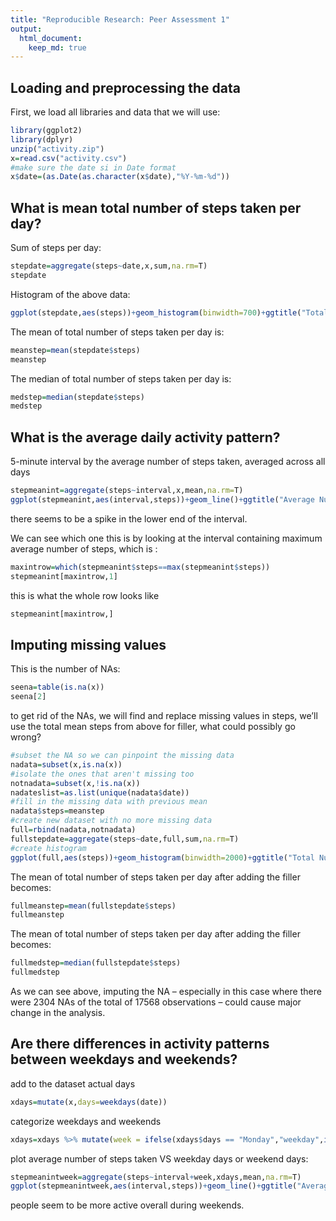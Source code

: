 ```yaml
---
title: "Reproducible Research: Peer Assessment 1"
output: 
  html_document:
    keep_md: true
---
```



## Loading and preprocessing the data
First, we load all libraries and data that we will use:
```r
library(ggplot2)
library(dplyr)
unzip("activity.zip")
x=read.csv("activity.csv")
#make sure the date si in Date format
x$date=(as.Date(as.character(x$date),"%Y-%m-%d"))
```

## What is mean total number of steps taken per day?
Sum of steps per day:
```r
stepdate=aggregate(steps~date,x,sum,na.rm=T)
stepdate
```

Histogram of the above data:
```r
ggplot(stepdate,aes(steps))+geom_histogram(binwidth=700)+ggtitle("Total Number of Steps Taken Each Day")
```

The mean of total number of steps taken per day is:
```r
meanstep=mean(stepdate$steps)
meanstep
```

The median of total number of steps taken per day is:
```r
medstep=median(stepdate$steps)
medstep
```

## What is the average daily activity pattern?
5-minute interval by the average number of steps taken, averaged across all days 
```r
stepmeanint=aggregate(steps~interval,x,mean,na.rm=T)
ggplot(stepmeanint,aes(interval,steps))+geom_line()+ggtitle("Average Number of Steps VS 5-minute intervals")

```
there seems to be a spike in the lower end of the interval.

We can see which one this is by looking at the interval containing maximum average number of steps, which is :
```r
maxintrow=which(stepmeanint$steps==max(stepmeanint$steps))
stepmeanint[maxintrow,1]
```

this is what the whole row looks like
```r
stepmeanint[maxintrow,]
```
## Imputing missing values
This is the number of NAs:
```r
seena=table(is.na(x))
seena[2]
```

to get rid of the NAs, we will find and replace missing values in steps, we'll use the total mean steps from above for filler, what could possibly go wrong?
```r
#subset the NA so we can pinpoint the missing data
nadata=subset(x,is.na(x))
#isolate the ones that aren't missing too
notnadata=subset(x,!is.na(x))
nadateslist=as.list(unique(nadata$date))
#fill in the missing data with previous mean
nadata$steps=meanstep
#create new dataset with no more missing data
full=rbind(nadata,notnadata)
fullstepdate=aggregate(steps~date,full,sum,na.rm=T)
#create histogram
ggplot(full,aes(steps))+geom_histogram(binwidth=2000)+ggtitle("Total Number of Steps Taken Each Day")
```

The mean of total number of steps taken per day after adding the filler becomes:
```r
fullmeanstep=mean(fullstepdate$steps)
fullmeanstep
```

The mean of total number of steps taken per day after adding the filler becomes:
```r
fullmedstep=median(fullstepdate$steps)
fullmedstep
```

As we can see above, imputing the NA -- especially in this case where there were 2304 NAs of the total of 17568 observations -- could cause major change in the analysis.


## Are there differences in activity patterns between weekdays and weekends?
add to the dataset actual days 
```r
xdays=mutate(x,days=weekdays(date))
```

categorize weekdays and weekends
```r
xdays=xdays %>% mutate(week = ifelse(xdays$days == "Monday","weekday",ifelse(xdays$days == "Tuesday","weekday",ifelse(xdays$days =="Wednesday","weekday",ifelse(xdays$days =="Thursday","weekday",ifelse(xdays$days =="Friday","weekday",ifelse(xdays$days == "Saturday","weekend",ifelse(xdays$days =="Sunday","weekend", 0))))))))
```

plot average number of steps taken VS weekday days or weekend days:
```r
stepmeanintweek=aggregate(steps~interval+week,xdays,mean,na.rm=T)
ggplot(stepmeanintweek,aes(interval,steps))+geom_line()+ggtitle("Average Number of Steps VS 5-minute intervals")+facet_grid(.~week)
```

people seem to be more active overall during weekends.